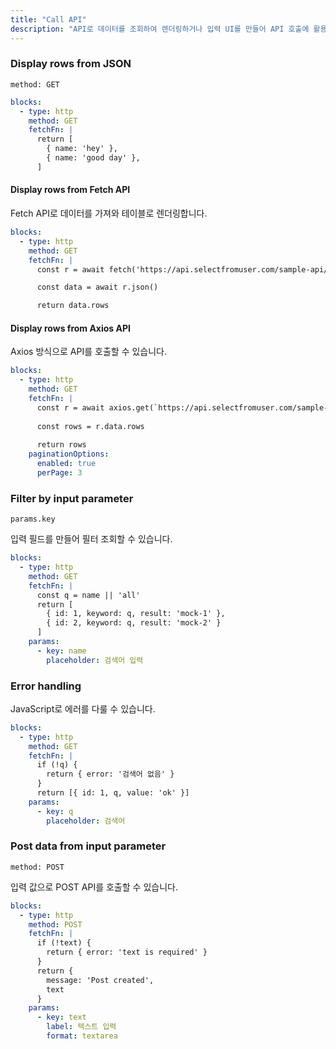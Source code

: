 ```yaml
---
title: "Call API"
description: "API로 데이터를 조회하여 렌더링하거나 입력 UI를 만들어 API 호출에 활용할 수 있습니다."
---
```


### Display rows from JSON

`method: GET`

```yaml
blocks:
  - type: http
    method: GET
    fetchFn: |
      return [
        { name: 'hey' },
        { name: 'good day' },
      ]
```

#### **Display rows from Fetch API**

Fetch API로 데이터를 가져와 테이블로 렌더링합니다.

```yaml
blocks:
  - type: http
    method: GET
    fetchFn: |
      const r = await fetch('https://api.selectfromuser.com/sample-api/wines?page=1&limit=10')

      const data = await r.json()

      return data.rows
```

#### **Display rows from Axios API**

Axios 방식으로 API를 호출할 수 있습니다.

```yaml
blocks:
  - type: http
    method: GET
    fetchFn: |
      const r = await axios.get(`https://api.selectfromuser.com/sample-api/wines?page=1&limit=10`)
      
      const rows = r.data.rows
      
      return rows
    paginationOptions:
      enabled: true
      perPage: 3
```

### Filter by input parameter

`params.key` 

입력 필드를 만들어 필터 조회할 수 있습니다.

```yaml
blocks:
  - type: http
    method: GET
    fetchFn: |
      const q = name || 'all'
      return [
        { id: 1, keyword: q, result: 'mock-1' },
        { id: 2, keyword: q, result: 'mock-2' }
      ]
    params:
      - key: name
        placeholder: 검색어 입력
```

### Error handling

JavaScript로 에러를 다룰 수 있습니다.

```yaml
blocks:
  - type: http
    method: GET
    fetchFn: |
      if (!q) {
        return { error: '검색어 없음' }
      }
      return [{ id: 1, q, value: 'ok' }]
    params:
      - key: q
        placeholder: 검색어
```

### Post data from input parameter

`method: POST`

입력 값으로 POST API를 호출할 수 있습니다.

```yaml
blocks:
  - type: http
    method: POST
    fetchFn: |
      if (!text) {
        return { error: 'text is required' }
      }
      return {
        message: 'Post created',
        text
      }
    params:
      - key: text
        label: 텍스트 입력
        format: textarea
```